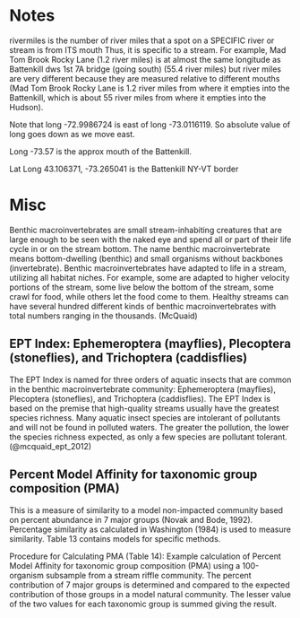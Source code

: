 


# Notes

rivermiles is the number of river miles that a spot on a SPECIFIC river or
stream is from ITS mouth Thus, it is specific to a stream. For example, Mad Tom
Brook Rocky Lane (1.2 river miles) is at almost the same longitude as Battenkill
dws 1st 7A bridge (going south) (55.4 river miles) but river miles are very
different because they are measured relative to different mouths (Mad Tom Brook
Rocky Lane is 1.2 river miles from where it empties into the Battenkill, which
is about 55 river miles from where it empties into the Hudson).

Note that long -72.9986724 is east of long -73.0116119. So absolute value of long goes down as we move east.

Long -73.57 is the approx mouth of the Battenkill.

Lat Long 43.106371, -73.265041 is the Battenkill NY-VT border


# Misc


Benthic macroinvertebrates are small stream-inhabiting creatures that are large
enough to be seen with the naked eye and spend all or part of their life cycle
in or on the stream bottom. The name benthic macroinvertebrate means
bottom-dwelling (benthic) and small organisms without backbones (invertebrate).
Benthic macroinvertebrates have adapted to life in a stream, utilizing all
habitat niches. For example, some are adapted to higher velocity portions of the
stream, some live below the bottom of the stream, some crawl for food, while
others let the food come to them. Healthy streams can have several hundred
different kinds of benthic macroinvertebrates with total numbers ranging in the
thousands. (McQuaid)



## EPT Index: Ephemeroptera (mayflies), Plecoptera (stoneflies), and Trichoptera (caddisflies)

The EPT Index is named for three orders of aquatic insects that are common in
the benthic macroinvertebrate community: Ephemeroptera (mayflies), Plecoptera
(stoneflies), and Trichoptera (caddisflies). The EPT Index is based on the
premise that high-quality streams usually have the greatest species richness.
Many aquatic insect species are intolerant of pollutants and will not be found
in polluted waters. The greater the pollution, the lower the species richness
expected, as only a few species are pollutant tolerant. (@mcquaid_ept_2012)


## Percent Model Affinity for taxonomic group composition (PMA)

This is a measure of similarity to a model non-impacted community based on
percent abundance in 7 major groups (Novak and Bode, 1992). Percentage
similarity as calculated in Washington (1984) is used to measure similarity.
Table 13 contains models for specific methods.

Procedure for Calculating PMA (Table 14): Example calculation of Percent Model
Affinity for taxonomic group composition (PMA) using a 100-organism subsample
from a stream riffle community. The percent contribution of 7 major groups is
determined and compared to the expected contribution of those groups in a model
natural community. The lesser value of the two values for each taxonomic group
is summed giving the result.

